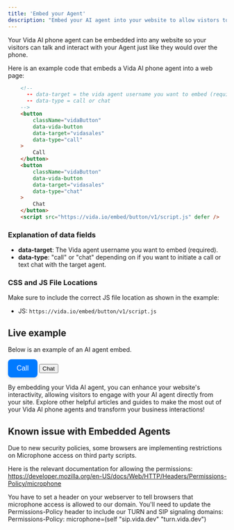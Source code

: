 ```yaml
---
title: 'Embed your Agent'
description: "Embed your AI agent into your website to allow vistors to talk to your agent from anywhere."
---
```


Your Vida AI phone agent can be embedded into any website so your visitors can talk and interact with your Agent just like they would over the phone. 

Here is an example code that embeds a Vida AI phone agent into a web page:

```html
	<!-- 
	  -- data-target = the vida agent username you want to embed (required)
	  -- data-type = call or chat
	-->
	<button
    	className="vidaButton"
	    data-vida-button
	    data-target="vidasales"
	    data-type="call"
  	>
    	Call
  	</button>
  	<button
    	className="vidaButton"
	    data-vida-button
	    data-target="vidasales"
	    data-type="chat"
  	>
    	Chat
  	</button>
	<script src="https://vida.io/embed/button/v1/script.js" defer />
```

### Explanation of data fields

- **data-target**: The Vida agent username you want to embed (required).
- **data-type**: "call" or "chat" depending on if you want to initiate a call or text chat with the target agent.

### CSS and JS File Locations

Make sure to include the correct JS file location as shown in the example:

- JS: `https://vida.io/embed/button/v1/script.js`

## Live example

Below is an example of an AI agent embed.

<div class="">
   <button
      data-vida-button
      data-target="vidasales"
      data-type="call"
      style="background-color: #007aff; color: white; border: none; border-radius: 8px; padding: 12px 20px; font-size: 16px; font-weight: 500; cursor: pointer; box-shadow: 0 4px 6px rgba(0, 0, 0, 0.1); transition: background-color 0.3s ease, box-shadow 0.3s ease;"
      onmouseover="this.style.backgroundColor='#005bb5'; this.style.boxShadow='0 6px 10px rgba(0, 0, 0, 0.15)';"
      onmouseout="this.style.backgroundColor='#007aff'; this.style.boxShadow='0 4px 6px rgba(0, 0, 0, 0.1)';"
      onmousedown="this.style.backgroundColor='#004a99'; this.style.boxShadow='0 3px 5px rgba(0, 0, 0, 0.2)';"
      onmouseup="this.style.backgroundColor='#005bb5'; this.style.boxShadow='0 6px 10px rgba(0, 0, 0, 0.15)';"
   >
   Call
   </button>
   <button
      data-vida-button
      data-target="vidasales"
      data-type="chat"
   >
   Chat
   </button>
</div>


By embedding your Vida AI agent, you can enhance your website's interactivity, allowing visitors to engage with your AI agent directly from your site. Explore other helpful articles and guides to make the most out of your Vida AI phone agents and transform your business interactions!

## Known issue with Embedded Agents

Due to new security policies, some browsers are implementing restrictions on Microphone access on third party scripts.

Here is the relevant documentation for allowing the permissions: https://developer.mozilla.org/en-US/docs/Web/HTTP/Headers/Permissions-Policy/microphone

You have to set a header on your webserver to tell browsers that microphone access is allowed to our domain. You'll need to update the Permissions-Policy header to include our TURN and SIP signaling domains:
Permissions-Policy: microphone=(self "sip.vida.dev" "turn.vida.dev")
